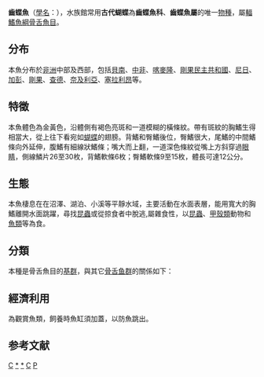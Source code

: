 {{Speciesbox
| display parents =3
| grandparent authority =[[Günther|Günther]], 1880
| parent authority =[[W._K._H._Peters|W. K. H. Peters]], 1877
| taxon = Pantodon buchholzi
| authority = [[W._K._H._Peters|W. K. H. Peters]], 1877
| synonyms =
}}
'''齒蝶魚'''（[[學名|學名]]：{{lang|la|''Pantodon buchholzi''}}），水族館常用'''古代蝴蝶'''為'''齒蝶魚科'''、'''齒蝶魚屬'''的唯一[[物種|物種]]，屬[[輻鰭魚綱|輻鰭魚綱]][[骨舌魚目|骨舌魚目]]。

== 分布 ==
本魚分布於[[非洲|非洲]]中部及西部，包括[[貝南|貝南]]、[[中非共和国|中非]]、[[喀麥隆|喀麥隆]]、[[剛果民主共和國|剛果民主共和國]]、[[尼日|尼日]]、[[加彭|加彭]]、[[剛果|剛果]]、[[查德|查德]]、[[奈及利亞|奈及利亞]]、[[塞拉利昂|塞拉利昂]]等。{{r|FishBase}}

== 特徵 ==
本魚體色為金黃色，沿體側有褐色亮斑和一道模糊的橫條紋。帶有斑紋的胸鰭生得相當大，從上往下看宛如[[蝴蝶|蝴蝶]]的翅膀。背鰭和臀鰭後位，臀鰭很大，尾鰭的中間鰭條向外延伸，腹鰭有細線狀鰭條；嘴大而上翻，一道深色條紋從嘴上方斜穿過[[眼睛|眼睛]]，側線鱗片26至30枚，背鰭軟條6枚；臀鰭軟條9至15枚，體長可達12公分。{{r|FishBase}}

== 生態 ==
本魚棲息在在沼澤、湖泊、小溪等平靜水域，主要活動在水面表層，能用寬大的胸鰭離開水面跳躍，尋找[[昆蟲|昆蟲]]或從掠食者中脫逃,屬雜食性，以[[昆蟲|昆蟲]]、[[甲殼類|甲殼類]]動物和[[魚類|魚類]]等為食。{{r|FishBase}}

==分類==
本種是骨舌魚目的[[基群|基群]]，與其它[[骨舌鱼群|骨舌鱼群]]的關係如下{{r|Deepfin4}}：
{{骨舌鱼群支序分类法}}
== 經濟利用 ==
為觀賞魚類，飼養時魚缸須加蓋，以防魚跳出。{{r|FishBase}}

== 参考文献 ==
{{reflist|refs=
<ref name=FishBase>{{FishBase_species|genus=Pantodon|species=buchholzi|year=2011|month=12}}</ref>
<ref name=Deepfin4>{{Betancur-R et al., 2017}}</ref>
}}
{{骨舌總目}}
{{Taxonbar|from=Q260106|from2=Q14816878|from3=Q14816909}}

[[Category:觀賞魚|C]]
[[Category:齒蝶魚屬|*]]
[[Category:齒蝶魚科|*]]
[[Category:骨舌魚目|C]]
[[Category:1877年描述的鱼类|P]]